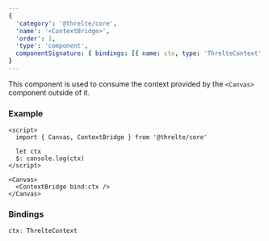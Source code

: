 ```yaml
---
{
  'category': '@threlte/core',
  'name': '<ContextBridge>',
  'order': 1,
  'type': 'component',
  componentSignature: { bindings: [{ name: ctx, type: 'ThrelteContext' }] }
}
---
```


This component is used to consume the context provided by the `<Canvas>` component outside of it.

### Example

```svelte
<script>
  import { Canvas, ContextBridge } from '@threlte/core'

  let ctx
  $: console.log(ctx)
</script>

<Canvas>
  <ContextBridge bind:ctx />
</Canvas>
```

### Bindings

```ts
ctx: ThrelteContext
```
